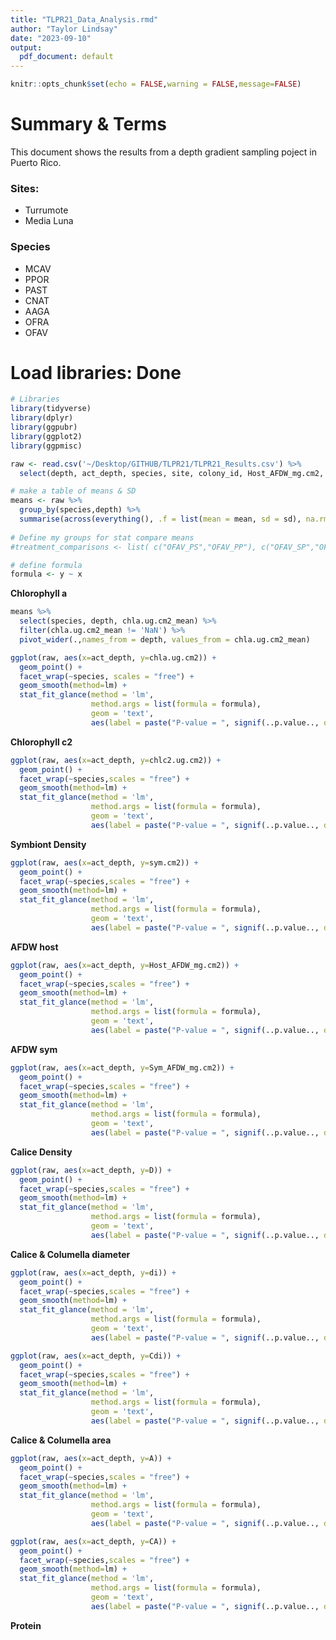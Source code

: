 ```yaml
---
title: "TLPR21_Data_Analysis.rmd"
author: "Taylor Lindsay"
date: "2023-09-10"
output:
  pdf_document: default
---
```

```r
knitr::opts_chunk$set(echo = FALSE,warning = FALSE,message=FALSE)
```

\newpage
# Summary & Terms 
This document shows the results from a depth gradient sampling poject in Puerto Rico. 

### Sites: 
- Turrumote 
- Media Luna 

### Species
- MCAV
- PPOR
- PAST
- CNAT
- AAGA
- OFRA
- OFAV

# Load libraries: Done  
```r
# Libraries 
library(tidyverse)
library(dplyr)
library(ggpubr)
library(ggplot2)
library(ggpmisc)
```

```r
raw <- read.csv('~/Desktop/GITHUB/TLPR21/TLPR21_Results.csv') %>%
  select(depth, act_depth, species, site, colony_id, Host_AFDW_mg.cm2, Sym_AFDW_mg.cm2, sym.cm2, A,	CA,	di,	Cdi,D, chla.ug.cm2, chlc2.ug.cm2)

# make a table of means & SD 
means <- raw %>%
  group_by(species,depth) %>%
  summarise(across(everything(), .f = list(mean = mean, sd = sd), na.rm = TRUE))
  
# Define my groups for stat compare means 
#treatment_comparisons <- list( c("OFAV_PS","OFAV_PP"), c("OFAV_SP","OFAV_SS"), c("OFRA_PP","OFRA_PS"))

# define formula
formula <- y ~ x   
```

\newpage
**Chlorophyll a**
```r
means %>%
  select(species, depth, chla.ug.cm2_mean) %>%
  filter(chla.ug.cm2_mean != 'NaN') %>%
  pivot_wider(.,names_from = depth, values_from = chla.ug.cm2_mean) 

ggplot(raw, aes(x=act_depth, y=chla.ug.cm2)) +
  geom_point() +
  facet_wrap(~species, scales = "free") + 
  geom_smooth(method=lm) +
  stat_fit_glance(method = 'lm',
                  method.args = list(formula = formula),
                  geom = 'text',
                  aes(label = paste("P-value = ", signif(..p.value.., digits = 4), sep = "")), size = 2)

``` 

\newpage
**Chlorophyll c2**
```r
ggplot(raw, aes(x=act_depth, y=chlc2.ug.cm2)) +
  geom_point() +
  facet_wrap(~species,scales = "free") + 
  geom_smooth(method=lm) +
  stat_fit_glance(method = 'lm',
                  method.args = list(formula = formula),
                  geom = 'text',
                  aes(label = paste("P-value = ", signif(..p.value.., digits = 4), sep = "")), size = 2)
``` 

\newpage
**Symbiont Density**
```r

ggplot(raw, aes(x=act_depth, y=sym.cm2)) +
  geom_point() +
  facet_wrap(~species,scales = "free") + 
  geom_smooth(method=lm) +
  stat_fit_glance(method = 'lm',
                  method.args = list(formula = formula),
                  geom = 'text',
                  aes(label = paste("P-value = ", signif(..p.value.., digits = 4), sep = "")), size = 2)

``` 

\newpage
**AFDW host**
```r

ggplot(raw, aes(x=act_depth, y=Host_AFDW_mg.cm2)) +
  geom_point() +
  facet_wrap(~species,scales = "free") + 
  geom_smooth(method=lm) +
  stat_fit_glance(method = 'lm',
                  method.args = list(formula = formula),
                  geom = 'text',
                  aes(label = paste("P-value = ", signif(..p.value.., digits = 4), sep = "")), size = 2)

``` 

\newpage
**AFDW sym**
```r

ggplot(raw, aes(x=act_depth, y=Sym_AFDW_mg.cm2)) +
  geom_point() +
  facet_wrap(~species,scales = "free") + 
  geom_smooth(method=lm) +
  stat_fit_glance(method = 'lm',
                  method.args = list(formula = formula),
                  geom = 'text',
                  aes(label = paste("P-value = ", signif(..p.value.., digits = 4), sep = "")), size = 2)

``` 

\newpage
**Calice Density**
```r

ggplot(raw, aes(x=act_depth, y=D)) +
  geom_point() +
  facet_wrap(~species,scales = "free") + 
  geom_smooth(method=lm) +
  stat_fit_glance(method = 'lm',
                  method.args = list(formula = formula),
                  geom = 'text',
                  aes(label = paste("P-value = ", signif(..p.value.., digits = 4), sep = "")), size = 2)

``` 

\newpage
**Calice & Columella diameter**
```r

ggplot(raw, aes(x=act_depth, y=di)) +
  geom_point() +
  facet_wrap(~species,scales = "free") + 
  geom_smooth(method=lm) +
  stat_fit_glance(method = 'lm',
                  method.args = list(formula = formula),
                  geom = 'text',
                  aes(label = paste("P-value = ", signif(..p.value.., digits = 4), sep = "")), size = 2)

ggplot(raw, aes(x=act_depth, y=Cdi)) +
  geom_point() +
  facet_wrap(~species,scales = "free") + 
  geom_smooth(method=lm) +
  stat_fit_glance(method = 'lm',
                  method.args = list(formula = formula),
                  geom = 'text',
                  aes(label = paste("P-value = ", signif(..p.value.., digits = 4), sep = "")), size = 2)


``` 

\newpage
**Calice & Columella area**
```r
ggplot(raw, aes(x=act_depth, y=A)) +
  geom_point() +
  facet_wrap(~species,scales = "free") + 
  geom_smooth(method=lm) +
  stat_fit_glance(method = 'lm',
                  method.args = list(formula = formula),
                  geom = 'text',
                  aes(label = paste("P-value = ", signif(..p.value.., digits = 4), sep = "")), size = 2)

ggplot(raw, aes(x=act_depth, y=CA)) +
  geom_point() +
  facet_wrap(~species,scales = "free") + 
  geom_smooth(method=lm) +
  stat_fit_glance(method = 'lm',
                  method.args = list(formula = formula),
                  geom = 'text',
                  aes(label = paste("P-value = ", signif(..p.value.., digits = 4), sep = "")), size = 2)

``` 

\newpage
**Protein**
```r
``` 


